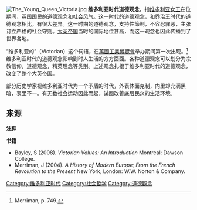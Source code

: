 [[File:The_Young_Queen_Victoria.jpg|right]]
{{noteTA
|1=zh-cn:乔治;zh-tw:喬治;zh-hk:佐治;
|2 =zh-tw:女王; zh-hk:女皇; 
}}
'''维多利亚时代道德观念'''，指[[维多利亚女王|维多利亚女王]]在位期间，英国国民的道德观念和社会风气。这一时代的道德观念，和乔治王时代的道德观念相比，有很大差异。这一时期的道德观念，支持性節制，不容忍罪恶，主张订立严格的社会守则。[[大英帝国|大英帝国]]当时的国际地位甚高，而这一观念也因此传播到了世界各地。

“维多利亚的”（Victorian）这个词语，在[[萬國工業博覽會|萬國工業博覽會]]举办期间第一次出现。<ref>Merriman, p. 749.</ref>维多利亚时代的道德观念影响到时人生活的方方面面。各种道德观念可以划分为宗教信仰，道德观念，精英理念等类别。上述观念扎根于维多利亚时代的道德观念，改变了整个大英帝国。

部分历史学家视维多利亚时代为一个矛盾的时代，外表体面克制，内里却充满黑暗，表里不一。有无数社会运动因此而起，试图改善底层民众的生活环境。

== 来源 ==
'''注脚'''
{{reflist|2}}

'''书籍'''
*Bayley, S (2008). ''Victorian Values: An Introduction'' Montreal: Dawson College.
*Merriman, J (2004). ''A History of Modern Europe; From the French Revolution to the Present'' New York, London: W.W. Norton & Company.

[[Category:维多利亚时代|Category:维多利亚时代]]
[[Category:社会哲学|Category:社会哲学]]
[[Category:道德觀念|Category:道德觀念]]